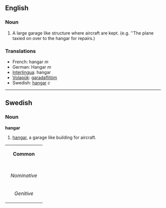 == English ==

=== Noun ===
#A large garage like structure where aircraft are kept. {e.g. ''The plane taxied on over to the hangar for repairs.)

=== Translations ===
*French: hangar ''m''
*German: Hangar ''m''
*[[Interlingua]]: hangar
*[[Volapük]]: [[garadaflitöm]]
*Swedish: [[hangar#Swedish|hangar]] ''c''

----
==Swedish==
===Noun===
'''hangar'''

#[[hangar#English|hangar]], a garage like building for aircraft.

{| border=1 cellspacing=0
| bgcolor="#FFFFF0" colspan=5 align=center | '''Common'''
|-
|- bgcolor="#FFFFF0" align=center
! rowspan=2 | 
| colspan=2 width=105| Singular 
| colspan=2 | Plural
|- bgcolor="#FFFFF0" align=center
| width=105 | ''Indefinite'' 
| width=105 | ''Definite'' 
| width=105 |  ''Indefinite'' 
|  width=105 | ''Definite''
|- align=center
| width=105 bgcolor="#FFFFF0" | ''Nominative'' 
| [[hangar]]
| [[hangaren]]
| [[hangarer]]
| [[hangarerna]]
|- align=center
| width=105 bgcolor="#FFFFF0" | ''Genitive'' 
| [[hangars]]
| [[hangarens]]
| [[hangarers]]
| [[hangarernas]]
|}